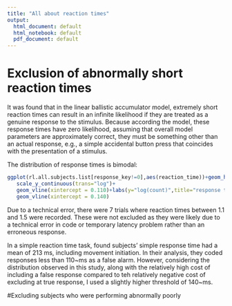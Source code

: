 ```yaml
---
title: "All about reaction times"
output:
  html_document: default
  html_notebook: default
  pdf_document: default
---
```


  
# Exclusion of abnormally short reaction times

It was found that in the linear ballistic accumulator model, extremely short reaction times can result in an infinite likelihood if they are treated as a genuine response to the stimulus. Because according the model, these response times have zero likelihood, assuming that overall model parameters are approximately correct, they must be something other than an actual response, e.g., a simple accidental button press that coincides with the presentation of a stimulus.

The distribution of response times is bimodal:

```r

ggplot(rl.all.subjects.list[response_key!=0],aes(reaction_time))+geom_histogram(binwidth=0.01)+
   scale_y_continuous(trans="log")+
   geom_vline(xintercept = 0.110)+labs(y="log(count)",title="response time distribution with cutoff point used by\nWoods, Wyma, Yund, Herron, & Reed (2015)\nand higher cutoff point used in this study")+
   geom_vline(xintercept = 0.140)

```
Due to a technical error, there were 7 trials where reaction times between 1.1 and 1.5 were recorded. These were not excluded as they were likely due to a technical error in code or temporary latency problem rather than an erroneous response.


In a simple reaction time task, \textcite{woods2015factors} found subjects' simple response time had a mean of 213 ms, including movement initiation. In their analysis, they coded responses less than 110~ms as a false alarm. However, considering the distribution observed in this study, along with the relatively high cost of including a false response compared to teh relatively negative cost of excluding at true response, I used a slightly higher threshold of 140~ms.

#Excluding subjects who were performing abnormally poorly